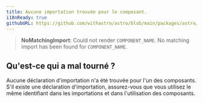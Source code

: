 ```yaml
---
title: Aucune importation trouvée pour le composant.
i18nReady: true
githubURL: https://github.com/withastro/astro/blob/main/packages/astro/src/core/errors/errors-data.ts
---
```


> **NoMatchingImport**: Could not render `COMPONENT_NAME`. No matching import has been found for `COMPONENT_NAME`.

## Qu'est-ce qui a mal tourné ?
Aucune déclaration d'importation n'a été trouvée pour l'un des composants. S'il existe une déclaration d'importation, assurez-vous que vous utilisez le même identifiant dans les importations et dans l'utilisation des composants.
